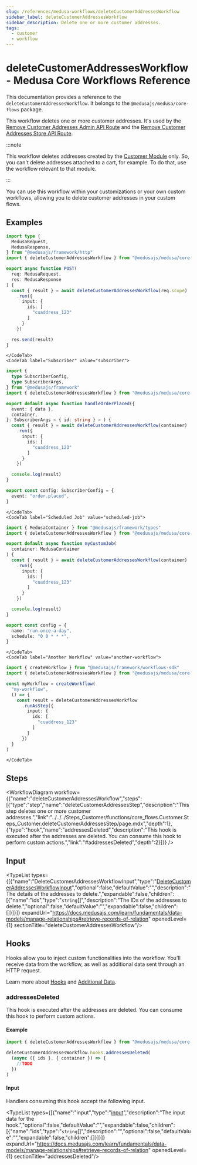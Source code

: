 ```yaml
---
slug: /references/medusa-workflows/deleteCustomerAddressesWorkflow
sidebar_label: deleteCustomerAddressesWorkflow
sidebar_description: Delete one or more customer addresses.
tags:
  - customer
  - workflow
---
```



# deleteCustomerAddressesWorkflow - Medusa Core Workflows Reference

This documentation provides a reference to the `deleteCustomerAddressesWorkflow`. It belongs to the `@medusajs/medusa/core-flows` package.

This workflow deletes one or more customer addresses. It's used by the
[Remove Customer Addresses Admin API Route](https://docs.medusajs.com/api/admin#customers\_deletecustomersidaddressesaddress\_id)
and the [Remove Customer Addresses Store API Route](https://docs.medusajs.com/api/store#customers\_deletecustomersmeaddressesaddress\_id).

:::note

This workflow deletes addresses created by the [Customer Module](https://docs.medusajs.com/resources/commerce-modules/customer)
only. So, you can't delete addresses attached to a cart, for example. To do that, use the workflow
relevant to that module.

:::

You can use this workflow within your customizations or your own custom workflows, allowing you to 
delete customer addresses in your custom flows.

<SourceCodeLink link="https://github.com/medusajs/medusa/blob/ed0dafb24c10a68d27745d9f4268e622f4d9912c/packages/core/core-flows/src/customer/workflows/delete-addresses.ts#L52" />

## Examples

<CodeTabs group="workflow-exection">
    <CodeTab label="API Route" value="api-route">
    
```ts title="src/api/workflow/route.ts"
import type {
  MedusaRequest,
  MedusaResponse,
} from "@medusajs/framework/http"
import { deleteCustomerAddressesWorkflow } from "@medusajs/medusa/core-flows"

export async function POST(
  req: MedusaRequest,
  res: MedusaResponse
) {
  const { result } = await deleteCustomerAddressesWorkflow(req.scope)
    .run({
      input: {
        ids: [
          "cuaddress_123"
        ]
      }
    })

  res.send(result)
}
```

    </CodeTab>
    <CodeTab label="Subscriber" value="subscriber">
    
```ts title="src/subscribers/order-placed.ts"
import {
  type SubscriberConfig,
  type SubscriberArgs,
} from "@medusajs/framework"
import { deleteCustomerAddressesWorkflow } from "@medusajs/medusa/core-flows"

export default async function handleOrderPlaced({
  event: { data },
  container,
}: SubscriberArgs < { id: string } > ) {
  const { result } = await deleteCustomerAddressesWorkflow(container)
    .run({
      input: {
        ids: [
          "cuaddress_123"
        ]
      }
    })

  console.log(result)
}

export const config: SubscriberConfig = {
  event: "order.placed",
}
```

    </CodeTab>
    <CodeTab label="Scheduled Job" value="scheduled-job">
    
```ts title="src/jobs/message-daily.ts"
import { MedusaContainer } from "@medusajs/framework/types"
import { deleteCustomerAddressesWorkflow } from "@medusajs/medusa/core-flows"

export default async function myCustomJob(
  container: MedusaContainer
) {
  const { result } = await deleteCustomerAddressesWorkflow(container)
    .run({
      input: {
        ids: [
          "cuaddress_123"
        ]
      }
    })

  console.log(result)
}

export const config = {
  name: "run-once-a-day",
  schedule: "0 0 * * *",
}
```

    </CodeTab>
    <CodeTab label="Another Workflow" value="another-workflow">
    
```ts title="src/workflows/my-workflow.ts"
import { createWorkflow } from "@medusajs/framework/workflows-sdk"
import { deleteCustomerAddressesWorkflow } from "@medusajs/medusa/core-flows"

const myWorkflow = createWorkflow(
  "my-workflow",
  () => {
    const result = deleteCustomerAddressesWorkflow
      .runAsStep({
        input: {
          ids: [
            "cuaddress_123"
          ]
        }
      })
  }
)
```

    </CodeTab>
  </CodeTabs>

## Steps

<WorkflowDiagram workflow={{"name":"deleteCustomerAddressesWorkflow","steps":[{"type":"step","name":"deleteCustomerAddressesStep","description":"This step deletes one or more customer addresses.","link":"../../../Steps_Customer/functions/core_flows.Customer.Steps_Customer.deleteCustomerAddressesStep/page.mdx","depth":1},{"type":"hook","name":"addressesDeleted","description":"This hook is executed after the addresses are deleted. You can consume this hook to perform custom actions.","link":"#addressesDeleted","depth":2}]}} />

## Input

<TypeList types={[{"name":"DeleteCustomerAddressesWorkflowInput","type":"[DeleteCustomerAddressesWorkflowInput](../../../../types/core_flows.DeleteCustomerAddressesWorkflowInput/page.mdx)","optional":false,"defaultValue":"","description":"The details of the addresses to delete.","expandable":false,"children":[{"name":"ids","type":"`string`[]","description":"The IDs of the addresses to delete.","optional":false,"defaultValue":"","expandable":false,"children":[]}]}]} expandUrl="https://docs.medusajs.com/learn/fundamentals/data-models/manage-relationships#retrieve-records-of-relation" openedLevel={1} sectionTitle="deleteCustomerAddressesWorkflow"/>

## Hooks

Hooks allow you to inject custom functionalities into the workflow. You'll receive data from the workflow, as well as additional data sent through an HTTP request.

Learn more about [Hooks](https://docs.medusajs.com/learn/fundamentals/workflows/workflow-hooks) and [Additional Data](https://docs.medusajs.com/learn/fundamentals/api-routes/additional-data).

### addressesDeleted

This hook is executed after the addresses are deleted. You can consume this hook to perform custom actions.

#### Example

```ts
import { deleteCustomerAddressesWorkflow } from "@medusajs/medusa/core-flows"

deleteCustomerAddressesWorkflow.hooks.addressesDeleted(
  (async ({ ids }, { container }) => {
    //TODO
  })
)
```

#### Input

Handlers consuming this hook accept the following input.

<TypeList types={[{"name":"input","type":"[input](../../../core_flows.Customer.Workflows_Customer/page.mdx#__type-2)","description":"The input data for the hook.","optional":false,"defaultValue":"","expandable":false,"children":[{"name":"ids","type":"`string`[]","description":"","optional":false,"defaultValue":"","expandable":false,"children":[]}]}]} expandUrl="https://docs.medusajs.com/learn/fundamentals/data-models/manage-relationships#retrieve-records-of-relation" openedLevel={1} sectionTitle="addressesDeleted"/>
